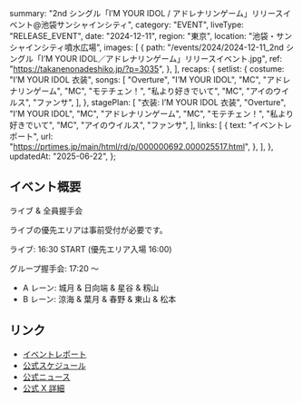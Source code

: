   summary:
    "2nd シングル「I’M YOUR IDOL / アドレナリンゲーム」リリースイベント@池袋サンシャインシティ",
  category: "EVENT",
  liveType: "RELEASE_EVENT",
  date: "2024-12-11",
  region: "東京",
  location: "池袋・サンシャインシティ噴水広場",
  images: [
    {
      path: "/events/2024/2024-12-11_2nd シングル「I’M YOUR IDOL／アドレナリンゲーム」リリースイベント.jpg",
      ref: "https://takanenonadeshiko.jp/?p=3035",
    },
  ],
  recaps: {
    setlist: {
      costume: "I’M YOUR IDOL 衣装",
      songs: [
        "Overture",
        "I’M YOUR IDOL",
        "MC",
        "アドレナリンゲーム",
        "MC",
        "モテチェン！",
        "私より好きでいて",
        "MC",
        "アイのウイルス",
        "ファンサ",
      ],
    },
    stagePlan: [
      "衣装: I’M YOUR IDOL 衣装",
      "Overture",
      "I’M YOUR IDOL",
      "MC",
      "アドレナリンゲーム",
      "MC",
      "モテチェン！",
      "私より好きでいて",
      "MC",
      "アイのウイルス",
      "ファンサ",
    ],
    links: [
      {
        text: "イベントレポート",
        url: "https://prtimes.jp/main/html/rd/p/000000692.000025517.html",
      },
    ],
  },
  updatedAt: "2025-06-22",
};

## イベント概要

ライブ & 全員握手会

ライブの優先エリアは事前受付が必要です。

ライブ: 16:30 START (優先エリア入場 16:00)

グループ握手会: 17:20 〜

- A レーン: 城月 & 日向端 & 星谷 & 籾山
- B レーン: 涼海 & 葉月 & 春野 & 東山 & 松本

## リンク

- [イベントレポート](https://prtimes.jp/main/html/rd/p/000000692.000025517.html)
- [公式スケジュール](https://takanenonadeshiko.jp/?p=2889)
- [公式ニュース](https://takanenonadeshiko.jp/?p=3035)
- [公式 X 詳細](https://x.com/takanenofficial/status/1864642165261127840)
